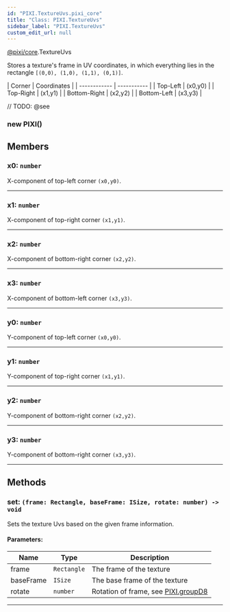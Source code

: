 ```yaml
---
id: "PIXI.TextureUvs.pixi_core"
title: "Class: PIXI.TextureUvs"
sidebar_label: "PIXI.TextureUvs"
custom_edit_url: null
---
```


[@pixi/core](../modules/pixi_core).TextureUvs


Stores a texture's frame in UV coordinates, in which everything lies in the rectangle `[(0,0), (1,0), (1,1), (0,1)]`.

&#124; Corner       &#124; Coordinates &#124;
&#124; ------------ &#124; ----------- &#124;
&#124; Top-Left     &#124; (x0,y0)     &#124;
&#124; Top-Right    &#124; (x1,y1)     &#124;
&#124; Bottom-Right &#124; (x2,y2)     &#124;
&#124; Bottom-Left  &#124; (x3,y3)     &#124;



// TODO: @see

        

<article>

### new PIXI()
</article>



## Members
<article>

### x0: <span><code>number</code></span>
X-component of top-left corner `(x0,y0)`.

</article>


---------------------------------------

<article>

### x1: <span><code>number</code></span>
X-component of top-right corner `(x1,y1)`.

</article>


---------------------------------------

<article>

### x2: <span><code>number</code></span>
X-component of bottom-right corner `(x2,y2)`.

</article>


---------------------------------------

<article>

### x3: <span><code>number</code></span>
X-component of bottom-left corner `(x3,y3)`.

</article>


---------------------------------------

<article>

### y0: <span><code>number</code></span>
Y-component of top-left corner `(x0,y0)`.

</article>


---------------------------------------

<article>

### y1: <span><code>number</code></span>
Y-component of top-right corner `(x1,y1)`.

</article>


---------------------------------------

<article>

### y2: <span><code>number</code></span>
Y-component of bottom-right corner `(x2,y2)`.

</article>


---------------------------------------

<article>

### y3: <span><code>number</code></span>
Y-component of bottom-right corner `(x3,y3)`.

</article>


---------------------------------------


## Methods
<article>

### set: <span><code>(frame&#58; Rectangle, baseFrame&#58; ISize, rotate&#58; number) -&#62; void</code></span>
Sets the texture Uvs based on the given frame information.

#### Parameters:
| Name      | Type                   | Description                                                                 |
| --------- | ---------------------- | --------------------------------------------------------------------------- |
| frame     | <code>Rectangle</code> | The frame of the texture                                                    |
| baseFrame | <code>ISize</code>     | The base frame of the texture                                               |
| rotate    | <code>number</code>    | Rotation of frame, see [PIXI.groupD8](../namespaces/PIXI.groupD8.pixi_math) |
</article>


---------------------------------------


    